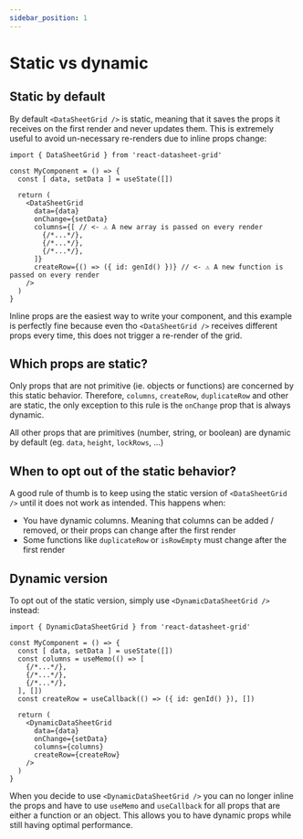 ```yaml
---
sidebar_position: 1
---
```

# Static vs dynamic

## Static by default
By default `<DataSheetGrid />` is static, meaning that it saves the props it receives
on the first render and never updates them. This is extremely useful to avoid
un-necessary re-renders due to inline props change:
```tsx
import { DataSheetGrid } from 'react-datasheet-grid'

const MyComponent = () => {
  const [ data, setData ] = useState([])

  return (
    <DataSheetGrid
      data={data}
      onChange={setData}
      columns={[ // <- ⚠️ A new array is passed on every render
        {/*...*/},
        {/*...*/},
        {/*...*/},
      ]}
      createRow={() => ({ id: genId() })} // <- ⚠️ A new function is passed on every render
    />
  )
}
```
Inline props are the easiest way to write your component, and this example is perfectly fine because even tho
`<DataSheetGrid />` receives different props every time, this does not trigger a re-render of the grid.

## Which props are static?
Only props that are not primitive (ie. objects or functions) are concerned by this static behavior.
Therefore, `columns`, `createRow`, `duplicateRow` and other are static, the only exception to this rule
is the `onChange` prop that is always dynamic.

All other props that are primitives (number, string, or boolean) are dynamic by default (eg. `data`, `height`, `lockRows`, ...)

## When to opt out of the static behavior?
A good rule of thumb is to keep using the static version of `<DataSheetGrid />` until it does not work as intended.
This happens when:
- You have dynamic columns. Meaning that columns can be added / removed, or their props can change after the first render
- Some functions like `duplicateRow` or `isRowEmpty` must change after the first render

## Dynamic version
To opt out of the static version, simply use `<DynamicDataSheetGrid />` instead:
```tsx
import { DynamicDataSheetGrid } from 'react-datasheet-grid'

const MyComponent = () => {
  const [ data, setData ] = useState([])
  const columns = useMemo(() => [
    {/*...*/},
    {/*...*/},
    {/*...*/},
  ], [])
  const createRow = useCallback(() => ({ id: genId() }), [])

  return (
    <DynamicDataSheetGrid
      data={data}
      onChange={setData}
      columns={columns}
      createRow={createRow}
    />
  )
}
```
When you decide to use `<DynamicDataSheetGrid />` you can no longer inline the props and have to use
`useMemo` and `useCallback` for all props that are either a function or an object.
This allows you to have dynamic props while still having optimal performance.

